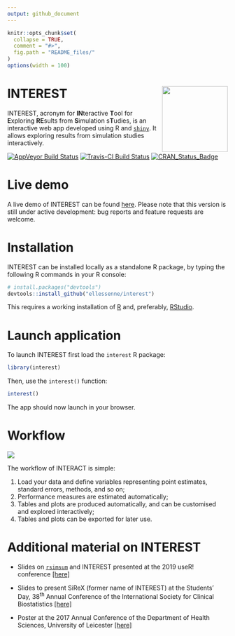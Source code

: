 ```yaml
---
output: github_document
---
```


<!-- README.md is generated from README.Rmd. Please edit that file -->

```r
knitr::opts_chunk$set(
  collapse = TRUE,
  comment = "#>",
  fig.path = "README_files/"
)
options(width = 100)
```

# INTEREST <img src="man/figures/hex.png" width = "150" align="right" />

INTEREST, acronym for **IN**teractive **T**ool for **E**xploring **RE**sults from **S**imulation s**T**udies, is an interactive web app developed using R and [`shiny`](https://shiny.rstudio.com/). It allows exploring results from simulation studies interactively.

[![AppVeyor Build Status](https://ci.appveyor.com/api/projects/status/github/ellessenne/interest?branch=master&svg=true)](https://ci.appveyor.com/project/ellessenne/interest)
[![Travis-CI Build Status](https://travis-ci.org/ellessenne/interest.svg?branch=master)](https://travis-ci.org/ellessenne/interest)
[![CRAN_Status_Badge](http://www.r-pkg.org/badges/version/interest)](https://cran.r-project.org/package=interest)

# Live demo

A live demo of INTEREST can be found [here](https://interest.shinyapps.io/interest/). Please note that this version is still under active development: bug reports and feature requests are welcome.

# Installation

INTEREST can be installed locally as a standalone R package, by typing the following R commands in your R console:

```r
# install.packages("devtools")
devtools::install_github("ellessenne/interest")
```

This requires a working installation of [R](https://www.r-project.org/) and, preferably, [RStudio](https://www.rstudio.com/).

# Launch application

To launch INTEREST first load the `interest` R package:

```r
library(interest)
```

Then, use the `interest()` function:

```r
interest()
```

The app should now launch in your browser.

# Workflow

![](README_files/sirex-workflow.png)

The workflow of INTERACT is simple: 

1. Load your data and define variables representing point estimates, standard errors, methods, and so on;
1. Performance measures are estimated automatically;
1. Tables and plots are produced automatically, and can be customised and explored interactively;
1. Tables and plots can be exported for later use.

# Additional material on INTEREST

* Slides on [`rsimsum`](https://ellessenne.github.io/rsimsum/) and INTEREST presented at the 2019 useR! conference [[here]](https://github.com/ellessenne/rsimsum/blob/master/inst/Talks/ag-useR-2019.pdf)

* Slides to present SiReX (former name of INTEREST) at the Students’ Day, 38^th^ Annual Conference of the International Society for Clinical Biostatistics [[here]](README_files/iscb38_slides.pdf)

* Poster at the 2017 Annual Conference of the Department of Health Sciences, University of Leicester [[here]](README_files/hs_poster.pdf)
